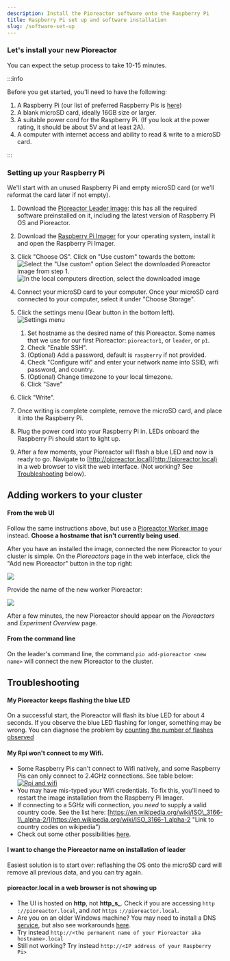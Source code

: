 ```yaml
---
description: Install the Pioreactor software onto the Raspberry Pi
title: Raspberry Pi set up and software installation
slug: /software-set-up
---
```




### Let's install your new Pioreactor

You can expect the setup process to take 10-15 minutes.


:::info

Before you get started, you'll need to have the following:

1.  A Raspberry Pi (our list of preferred Raspberry Pis is [here](/user-guide/common-questions#what-raspberry-pi-hardware-can-i-use-i-see-raspberry-pi-1-2-3-4-a-b--zero---its-confusing))
2.  A blank microSD card, ideally 16GB size or larger.
3.  A suitable power cord for the Raspberry Pi. (If you look at the power rating, it should be about 5V and at least 2A).
4.  A computer with internet access and ability to read & write to a microSD card.

:::

### Setting up your Raspberry Pi


We'll start with an unused Raspberry Pi and empty microSD card (or we'll reformat the card later if not empty).

1. Download the [Pioreactor Leader image](https://github.com/pioreactor/pioreactor/releases/latest/download/pioreactor_leader_worker.img.zip): this has all the required software preinstalled on it, including the latest version of Raspberry Pi OS and Pioreactor.
2. Download the [Raspberry Pi Imager](https://www.raspberrypi.org/software/) for your operating system, install it and open the Raspberry Pi Imager.
2.  Click "Choose OS". Click on "Use custom" towards the bottom:
    ![Select the "Use custom" option](/img/user-guide/use_custom_image.png)
    Select the downloaded Pioreactor image from step 1.
    ![In the local computers direction, select the downloaded image](/img/user-guide/select_new_image.png)
2. Connect your microSD card to your computer. Once your microSD card connected to your computer, select it under "Choose Storage".
4. Click the settings menu (Gear button in the bottom left).
  ![Settings menu](/img/user-guide/ctrlshiftx.png)

    1. Set hostname as the desired name of this Pioreactor. Some names that we use for our first Pioreactor: `pioreactor1`, or `leader`, or `p1`.
    2. Check "Enable SSH".
    3. (Optional) Add a password, default is `raspberry` if not provided.
    3. Check "Configure wifi" and enter your network name into SSID, wifi password, and country.
    4. (Optional) Change timezone to your local timezone.
    5. Click "Save"

4.  Click "Write".
4.  Once writing is complete complete, remove the microSD card, and place it into the Raspberry Pi.
6.  Plug the power cord into your Raspberry Pi in. LEDs onboard the Raspberry Pi should start to light up.
7.  After a few moments, your Pioreactor will flash a blue LED and now is ready to go. Navigate to [http://pioreactor.local](http://pioreactor.local) in a web browser to visit the web interface. (Not working? See [Troubleshooting](#troubleshooting) below).



## Adding workers to your cluster

#### From the web UI

Follow the same instructions above, but use a [Pioreactor Worker image](https://github.com/pioreactor/pioreactor/releases/latest/download/leader_worker.img.zip) instead. **Choose a hostname that isn't currently being used**.

After you have an installed the image, connected the new Pioreactor to your cluster is simple. On the _Pioreactors_ page in the web interface, click the "Add new Pioreactor" button in the top right:

![](https://user-images.githubusercontent.com/884032/104632720-201a8e00-566c-11eb-9e80-6fb2346411c9.png)

Provide the name of the new worker Pioreactor:

![](https://user-images.githubusercontent.com/884032/104633581-586e9c00-566d-11eb-9ea9-cffbf55d7303.png)

After a few minutes, the new Pioreactor should appear on the _Pioreactors_ and _Experiment Overview_ page.

#### From the command line

On the leader's command line, the command `pio add-pioreactor <new name>` will connect the new Pioreactor to the cluster.

## Troubleshooting

#### My Pioreactor keeps flashing the blue LED
On a successful start, the Pioreactor will flash its blue LED for about 4 seconds. If you observe the blue LED flashing for longer, something may be wrong. You can diagnose the problem by [counting the number of flashes observed](/user-guide/error-codes)



#### My Rpi won't connect to my Wifi.

*   Some Raspberry Pis can't connect to Wifi natively, and some Raspberry Pis can only connect to 2.4GHz connections. See table below: [![Rpi and wifi](https://user-images.githubusercontent.com/884032/105118696-e945dd00-5a9c-11eb-91f5-0cc77cdc1422.png)](https://user-images.githubusercontent.com/884032/105118696-e945dd00-5a9c-11eb-91f5-0cc77cdc1422.png)[](https://user-images.githubusercontent.com/884032/105118696-e945dd00-5a9c-11eb-91f5-0cc77cdc1422.png)
*   You may have mis-typed your Wifi credentials. To fix this, you'll need to restart the image installation from the Raspberry Pi Imager.
*   If connecting to a 5GHz wifi connection, you _need_ to supply a valid country code. See the list here: [https://en.wikipedia.org/wiki/ISO\_3166-1\_alpha-2/](https://en.wikipedia.org/wiki/ISO_3166-1_alpha-2 "Link to country codes on wikipedia")
*   Check out some other possibilities [here](https://community.octoprint.org/t/wifi-setup-and-troubleshooting/184#heading--troubleshooting).


#### I want to change the Pioreactor name on installation of leader

Easiest solution is to start over: reflashing the OS onto the microSD card will remove all previous data, and you can try again.

#### pioreactor.local in a web browser is not showing up

*   The UI is hosted on **http**, not **http_s_**. Check if you are accessing `http` `://pioreactor.local`, and _not_ `https` `://pioreactor.local`.
*   Are you on an older Windows machine? You may need to install a DNS [service](https://learn.adafruit.com/bonjour-zeroconf-networking-for-windows-and-linux/overview#microsoft-windows-914263-8), but also see workarounds [here](https://github.com/OutsourcedGuru/octoprint-name-resolution-hacks).
*   Try instead `http://<the permanent name of your Pioreactor aka hostname>.local`
*   Still not working? Try instead `http://<IP address of your Raspberry Pi>`
